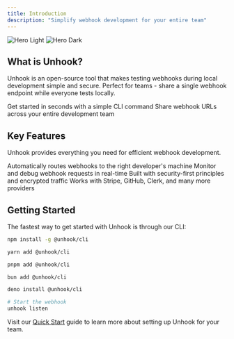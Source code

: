 ```yaml
---
title: Introduction
description: "Simplify webhook development for your entire team"
---
```


<img
  className="block dark:hidden"
  src="/images/cover-light.png"
  alt="Hero Light"
/>
<img
  className="hidden dark:block"
  src="/images/cover-dark.png"
  alt="Hero Dark"
/>

## What is Unhook?

Unhook is an open-source tool that makes testing webhooks during local development simple and secure. Perfect for teams - share a single webhook endpoint while everyone tests locally.

<CardGroup cols={2}>
  <Card
    title="Quick Start"
    icon="rocket"
    href="/quickstart"
  >
    Get started in seconds with a simple CLI command
  </Card>
  <Card
    title="Team Features"
    icon="users"
    href="/team-features"
  >
    Share webhook URLs across your entire development team
  </Card>
</CardGroup>

## Key Features

Unhook provides everything you need for efficient webhook development.

<CardGroup cols={2}>
  <Card
    title="Smart Distribution"
    icon="route"
    href="/features/routing"
  >
    Automatically routes webhooks to the right developer's machine
  </Card>
  <Card
    title="Real-time Dashboard"
    icon="gauge"
    href="/features/dashboard"
  >
    Monitor and debug webhook requests in real-time
  </Card>
  <Card
    title="End-to-End Security"
    icon="shield"
    href="/security"
  >
    Built with security-first principles and encrypted traffic
  </Card>
  <Card
    title="Provider Support"
    icon="plug"
    href="/providers"
  >
    Works with Stripe, GitHub, Clerk, and many more providers
  </Card>
</CardGroup>

## Getting Started

The fastest way to get started with Unhook is through our CLI:

<CodeGroup>

```bash npm
npm install -g @unhook/cli
```

```bash yarn
yarn add @unhook/cli
```

```bash pnpm
pnpm add @unhook/cli
```

```bash bun
bun add @unhook/cli
```

```bash deno
deno install @unhook/cli
```
</CodeGroup>

```bash
# Start the webhook
unhook listen
```

Visit our [Quick Start](/quickstart) guide to learn more about setting up Unhook for your team.
